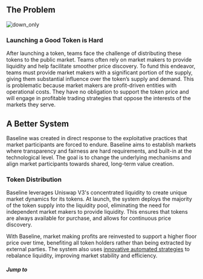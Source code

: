 
## The Problem

![down_only](/assets/down_only.png)


### Launching a Good Token is Hard 
After launching a token, teams face the challenge of distributing these tokens to the public market. Teams 
often rely on market makers to provide liquidity and help facilitate smoother price discovery. To fund this endeavor, 
teams must provide market makers with a significant portion of the supply, giving them substantial influence over the token’s 
supply and demand.
This is problematic because market makers are profit-driven entities with operational costs. They have no obligation to support 
the token price and will engage in profitable trading strategies that oppose the interests of the markets they serve.

## A Better System

Baseline was created in direct response to the exploitative practices that market participants are forced to endure. 
Baseline aims to establish markets where transparency and fairness are hard requirements, and built-in at the technological level. 
The goal is to change the underlying mechanisms and align market participants towards shared, long-term value creation.

### Token Distribution
Baseline leverages Uniswap V3's concentrated liquidity to create unique market dynamics for its tokens. At launch, the 
system deploys the majority of the token supply into the liquidity pool, eliminating the need for independent market makers 
to provide liquidity. This ensures that tokens are always available for purchase, and allows for continuous price discovery.

With Baseline, market making profits are reinvested to support a higher floor price over time, benefiting all token holders 
rather than being extracted by external parties. The system also uses [innovative automated strategies](/concepts/dynamic_liquidity) 
to rebalance liquidity, improving market stability and efficiency.


##### Jump to 
<Cards>
    <Card title="🏆 ・ Launching a bToken" href="/launching" style={{backgroundColor: 'black', padding: '0.8rem'}}/>
</Cards>

